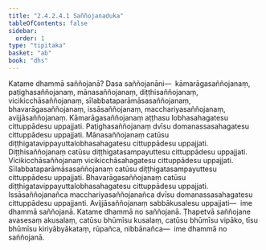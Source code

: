 ```yaml
---
title: "2.4.2.4.1 Saññojanaduka"
tableOfContents: false
sidebar:
  order: 1
type: "tipitaka"
basket: "ab"
book: "dhs"
---
```



<DynamicBreadcrumb />

<Division number="1477" book="dhs" bookNo="29" page="280">

<Paragraph number="2188" book="dhs">
Katame dhammā saññojanā? Dasa saññojanāni—  kāmarāgasaññojanaṃ, paṭighasaññojanaṃ, mānasaññojanaṃ, diṭṭhisaññojanaṃ, vicikicchāsaññojanaṃ, sīlabbataparāmāsasaññojanaṃ, bhavarāgasaññojanaṃ, issāsaññojanaṃ, macchariyasaññojanaṃ, avijjāsaññojanaṃ. Kāmarāgasaññojanaṃ aṭṭhasu lobhasahagatesu cittuppādesu uppajjati. Paṭighasaññojanaṃ dvīsu domanassasahagatesu cittuppādesu uppajjati. Mānasaññojanaṃ catūsu diṭṭhigatavippayuttalobhasahagatesu cittuppādesu uppajjati. Diṭṭhisaññojanaṃ catūsu diṭṭhigatasampayuttesu cittuppādesu uppajjati. Vicikicchāsaññojanaṃ vicikicchāsahagatesu cittuppādesu uppajjati. Sīlabbataparāmāsasaññojanaṃ catūsu diṭṭhigatasampayuttesu cittuppādesu uppajjati. Bhavarāgasaññojanaṃ catūsu diṭṭhigatavippayuttalobhasahagatesu cittuppādesu uppajjati. Issāsaññojanañca macchariyasaññojanañca dvīsu domanassasahagatesu cittuppādesu uppajjanti. Avijjāsaññojanaṃ sabbākusalesu uppajjati—  ime dhammā saññojanā.
</Paragraph>

</Division>
<Division number="1478" book="dhs" bookNo="29" page="280">

<Paragraph number="2189" book="dhs">
Katame dhammā no saññojanā. Ṭhapetvā saññojane avasesaṃ akusalaṃ, catūsu bhūmīsu kusalaṃ, catūsu bhūmīsu vipāko, tīsu bhūmīsu kiriyābyākataṃ, rūpañca, nibbānañca—  ime dhammā no saññojanā.
</Paragraph>
</Division>